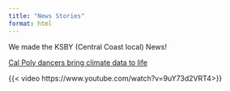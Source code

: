 ```yaml
---
title: "News Stories"
format: html
---
```


We made the KSBY (Central Coast local) News!

[Cal Poly dancers bring climate data to life](https://www.ksby.com/san-luis-obispo/cal-poly-dancers-bring-climate-data-to-life)



{{< video https://www.youtube.com/watch?v=9uY73d2VRT4>}}
